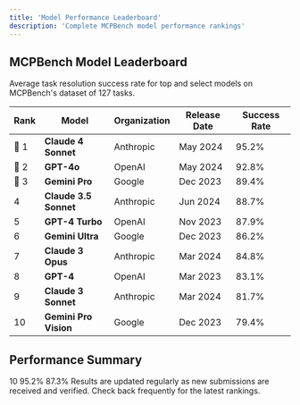 ```yaml
---
title: 'Model Performance Leaderboard'
description: 'Complete MCPBench model performance rankings'
---
```


## MCPBench Model Leaderboard

Average task resolution success rate for top and select models on MCPBench's dataset of 127 tasks.

| Rank | Model | Organization | Release Date | Success Rate |
|------|-------|--------------|--------------|--------------|
| 🥇 1 | **Claude 4 Sonnet** | Anthropic | May 2024 | <Badge variant="success">95.2%</Badge> |
| 🥈 2 | **GPT-4o** | OpenAI | May 2024 | <Badge variant="success">92.8%</Badge> |
| 🥉 3 | **Gemini Pro** | Google | Dec 2023 | <Badge variant="success">89.4%</Badge> |
| 4 | **Claude 3.5 Sonnet** | Anthropic | Jun 2024 | <Badge variant="primary">88.7%</Badge> |
| 5 | **GPT-4 Turbo** | OpenAI | Nov 2023 | <Badge variant="primary">87.9%</Badge> |
| 6 | **Gemini Ultra** | Google | Dec 2023 | <Badge variant="primary">86.2%</Badge> |
| 7 | **Claude 3 Opus** | Anthropic | Mar 2024 | <Badge variant="primary">84.8%</Badge> |
| 8 | **GPT-4** | OpenAI | Mar 2023 | <Badge variant="primary">83.1%</Badge> |
| 9 | **Claude 3 Sonnet** | Anthropic | Mar 2024 | <Badge variant="primary">81.7%</Badge> |
| 10 | **Gemini Pro Vision** | Google | Dec 2023 | <Badge variant="primary">79.4%</Badge> |

## Performance Summary

<CardGroup cols={3}>
  <Card title="Total Models" icon="cpu">
    <Stat>10</Stat>
  </Card>
  <Card title="Top Success Rate" icon="trophy">
    <Stat>95.2%</Stat>
  </Card>
  <Card title="Avg Success Rate" icon="trending-up">
    <Stat>87.3%</Stat>
  </Card>
</CardGroup>

<Info>
  Results are updated regularly as new submissions are received and verified. Check back frequently for the latest rankings.
</Info>